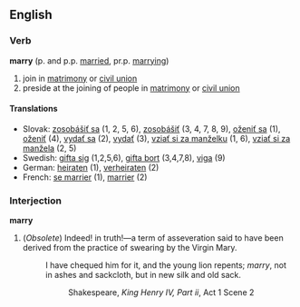 == English ==
=== Verb ===
'''marry''' (p. and p.p. [[married]], pr.p. [[marrying]])

# join in [[matrimony]] or [[civil union]]
# preside at the joining of people in [[matrimony]] or [[civil union]]


==== Translations ====
*Slovak: [[zosobášiť sa]] (1, 2, 5, 6), [[zosobášiť]] (3, 4, 7, 8, 9), [[oženiť sa]] (1), [[oženiť]] (4), [[vydať sa]] (2), [[vydať]] (3), [[vziať si za manželku]] (1, 6), [[vziať si za manžela]] (2, 5)
*Swedish: [[gifta sig]] (1,2,5,6), [[gifta bort]] (3,4,7,8), [[viga]] (9)
*German: [[heiraten]] (1), [[verheiraten]] (2)
*French: [[se marrier]] (1), [[marrier]] (2)

===Interjection===
'''marry'''

#(''Obsolete'') Indeed! in truth!&mdash;a term of asseveration said to have been derived from the practice of swearing by the Virgin Mary.
#:I have chequed him for it, and the young lion repents; ''marry'', not in ashes and sackcloth, but in new silk and old sack.
#::Shakespeare, ''King Henry IV, Part ii'', Act 1 Scene 2